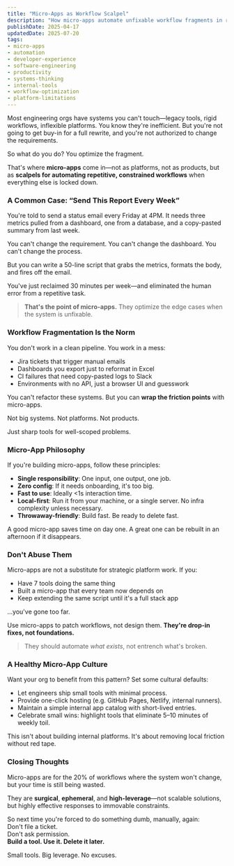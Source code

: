 ```yaml
---
title: "Micro-Apps as Workflow Scalpel"
description: "How micro-apps automate unfixable workflow fragments in rigid environments. Explains the philosophy, practical use cases, and cultural patterns for building tactical tools that optimize developer productivity without platform rewrites."
publishDate: 2025-04-17
updatedDate: 2025-07-20
tags:
- micro-apps
- automation
- developer-experience
- software-engineering
- productivity
- systems-thinking
- internal-tools
- workflow-optimization
- platform-limitations
---
```


Most engineering orgs have systems you can't touch—legacy tools, rigid workflows, inflexible platforms. You know they're inefficient. But you're not going to get buy-in for a full rewrite, and you're not authorized to change the requirements.

So what do you do? You optimize the fragment.

That's where **micro-apps** come in—not as platforms, not as products, but as **scalpels for automating repetitive, constrained workflows** when everything else is locked down.

### A Common Case: “Send This Report Every Week”

You're told to send a status email every Friday at 4PM. It needs three metrics pulled from a dashboard, one from a database, and a copy-pasted summary from last week.

You can't change the requirement. You can't change the dashboard. You can't change the process.

But you can write a 50-line script that grabs the metrics, formats the body, and fires off the email.

You've just reclaimed 30 minutes per week—and eliminated the human error from a repetitive task.

> **That's the point of micro-apps.** They optimize the edge cases when the system is unfixable.

### Workflow Fragmentation Is the Norm

You don't work in a clean pipeline. You work in a mess:
- Jira tickets that trigger manual emails
- Dashboards you export just to reformat in Excel
- CI failures that need copy-pasted logs to Slack
- Environments with no API, just a browser UI and guesswork

You can't refactor these systems. But you can **wrap the friction points** with micro-apps.

Not big systems. Not platforms. Not products.

Just sharp tools for well-scoped problems.

### Micro-App Philosophy

If you're building micro-apps, follow these principles:

- **Single responsibility**: One input, one output, one job.
- **Zero config**: If it needs onboarding, it's too big.
- **Fast to use**: Ideally \<1s interaction time.
- **Local-first**: Run it from your machine, or a single server. No infra complexity unless necessary.
- **Throwaway-friendly**: Build fast. Be ready to delete fast.

A good micro-app saves time on day one. A great one can be rebuilt in an afternoon if it disappears.

### Don't Abuse Them

Micro-apps are not a substitute for strategic platform work. If you:
- Have 7 tools doing the same thing
- Built a micro-app that every team now depends on
- Keep extending the same script until it's a full stack app

…you've gone too far.

Use micro-apps to patch workflows, not design them. **They're drop-in fixes, not foundations.**

> They should automate *what exists*, not entrench what's broken.

### A Healthy Micro-App Culture

Want your org to benefit from this pattern? Set some cultural defaults:

- Let engineers ship small tools with minimal process.
- Provide one-click hosting (e.g. GitHub Pages, Netlify, internal runners).
- Maintain a simple internal app catalog with short-lived entries.
- Celebrate small wins: highlight tools that eliminate 5–10 minutes of weekly toil.

This isn't about building internal platforms. It's about removing local friction without red tape.

### Closing Thoughts

Micro-apps are for the 20% of workflows where the system won't change, but your time is still being wasted.

They are **surgical**, **ephemeral**, and **high-leverage**—not scalable solutions, but highly effective responses to immovable constraints.

So next time you're forced to do something dumb, manually, again:  
Don't file a ticket.  
Don't ask permission.  
**Build a tool. Use it. Delete it later.**

Small tools. Big leverage. No excuses.
